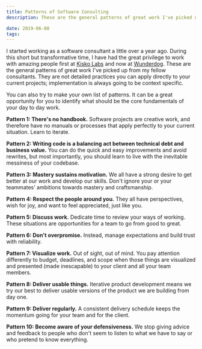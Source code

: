 ```yaml
---
title: Patterns of Software Consulting
description: These are the general patterns of great work I've picked up from my fellow software consultants

date: 2019-06-08
tags:
---
```


I started working as a software consultant a little over a year ago. During this short but transformative time, I have had the great privilege to work with amazing people first at [Kisko Labs](https://www.kiskolabs.com/) and now at [Wunderdog](https://wunder.dog/). These are the general patterns of great work I've picked up from my fellow consultants. They are not detailed practices you can apply directly to your current projects; implementation is always going to be context specific.

You can also try to make your own list of patterns. It can be a great opportunity for you to identify what should be the core fundamentals of your day to day work.

**Pattern 1: There's no handbook.** Software projects are creative work, and therefore have no manuals or processes that apply perfectly to your current situation. Learn to iterate.

**Pattern 2: Writing code is a balancing act between technical debt and business value.** You can do the quick and easy improvements and avoid rewrites, but most importantly, you should learn to live with the inevitable messiness of your codebase.

**Pattern 3: Mastery sustains motivation.** We all have a strong desire to get better at our work and develop our skills. Don't ignore your or your teammates' ambitions towards mastery and craftsmanship.

**Pattern 4: Respect the people around you.** They all have perspectives, wish for joy, and want to feel appreciated, just like you.

**Pattern 5: Discuss work.** Dedicate time to review your ways of working. These situations are opportunities for a team to go from good to great.

**Pattern 6: Don't overpromise.** Instead, manage expectations and build trust with reliability.

**Pattern 7: Visualize work.** Out of sight, out of mind. You pay attention differently to budget, deadlines, and scope when those things are visualized and presented (made inescapable) to your client and all your team members.

**Pattern 8: Deliver usable things.** Iterative product development means we try our best to deliver usable versions of the product we are building from day one.

**Pattern 9: Deliver regularly.** A consistent delivery schedule keeps the momentum going for your team and for the client.

**Pattern 10: Become aware of your defensiveness.** We stop giving advice and feedback to people who don't seem to listen to what we have to say or who pretend to know everything.
